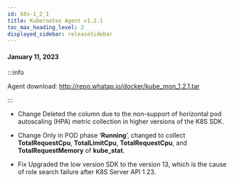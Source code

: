```yaml
---
id: k8s-1_2_1
title: Kubernetes Agent v1.2.1
toc_max_heading_level: 2
displayed_sidebar: releaseSidebar
---
```



#### January 11, 2023

:::info

Agent download: http://repo.whatap.io/docker/kube_mon_1.2.1.tar

:::

- <Status>Change</Status> Deleted the column due to the non-support of horizontal pod autoscaling (HPA) metric collection in higher versions of the K8S SDK.

- <Status>Change</Status> Only in POD phase ‘<b>Running</b>’, changed to collect <b>TotalRequestCpu</b>, <b>TotalLimitCpu</b>, <b>TotalRequestCpu</b>, and <b>TotalRequestMemory</b> of <b>kube_stat</b>.

- <Status>Fix</Status> Upgraded the low version SDK to the version 13, which is the cause of role search failure after K8S Server API 1.23.
